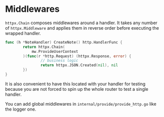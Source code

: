 # Middlewares

`httpx.Chain` composes middlewares around a handler. It takes any number of `httpx.Middleware` and applies them in reverse order before executing the wrapped handler.

```go filename="router.go"
func (h *NoteHandler) CreateNote() http.HandlerFunc {
		return httpx.Chain(
			mw.ProvideUserContext
		)(func(r *http.Request) (httpx.Response, error) {
				// business logic
				return httpx.JSON.Created(nil), nil
		})
}
```

It is also convenient to have this located with your handler for testing because you are not forced to spin up the whole router to test a single handler.

You can add global middlewares in `internal/provide/provide_http.go` like the logger one.
